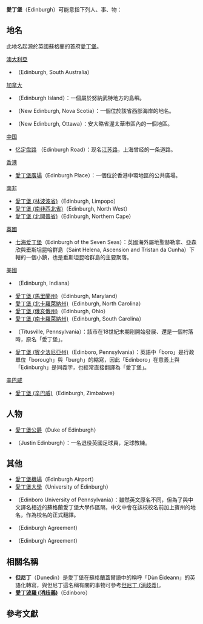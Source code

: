 '''愛丁堡'''（Edinburgh）可能意指下列人、事、物：

==地名==
此地名起源於英國蘇格蘭的首府[[愛丁堡|愛丁堡]]。

; [[澳大利亞|澳大利亞]]
* {{link-en|愛丁堡 (南澳大利亞省)|Edinburgh, South Australia}}（Edinburgh, South Australia）

; [[加拿大|加拿大]]
* {{link-en|愛丁堡島|Edinburgh Island}}（Edinburgh Island）：一個屬於努納武特地方的島嶼。
* {{link-en|新愛丁堡 (新斯科細亞省)|New Edinburgh, Nova Scotia}}（New Edinburgh, Nova Scotia）：一個位於該省西部海岸的地名。
* {{link-en|新愛丁堡 (渥太華)|New Edinburgh}}（New Edinburgh, Ottawa）：安大略省渥太華市區內的一個地區。

; [[中国|中国]]
* [[忆定盘路|忆定盘路]] （Edinburgh Road）：现名[[江苏路_(上海)|江苏路]]，上海曾经的一条道路。
; [[香港|香港]]
* [[愛丁堡廣場|愛丁堡廣場]]（Edinburgh Place）：一個位於香港中環地區的公共廣場。

; [[南非|南非]]
* [[愛丁堡_(林波波省)|愛丁堡 (林波波省)]]（Edinburgh, Limpopo）
* [[愛丁堡_(南非西北省)|愛丁堡 (南非西北省)]]（Edinburgh, North West）
* [[愛丁堡_(北開普省)|愛丁堡 (北開普省)]]（Edinburgh, Northern Cape）

; [[英國|英國]]
*  [[七海爱丁堡|七海爱丁堡]]（Edinburgh of the Seven Seas）：英國海外屬地聖赫勒拿、亞森欣與垂斯坦昆哈群島（Saint Helena, Ascension and Tristan da Cunha）下轄的一個小鎮，也是垂斯坦昆哈群島的主要聚落。

; [[美國|美國]]
* {{link-en|愛丁堡 (印第安那州)|Edinburgh, Indiana}}（Edinburgh, Indiana）
* [[愛丁堡_(馬里蘭州)|愛丁堡 (馬里蘭州)]]（Edinburgh, Maryland）
* [[愛丁堡_(北卡羅萊納州)|愛丁堡 (北卡羅萊納州)]]（Edinburgh, North Carolina）
* [[愛丁堡_(俄亥俄州)|愛丁堡 (俄亥俄州)]]（Edinburgh, Ohio）
* [[愛丁堡_(南卡羅萊納州)|愛丁堡 (南卡羅萊納州)]]（Edinburgh, South Carolina）
* {{link-en|泰特斯維爾 (賓夕法尼亞州)|Titusville, Pennsylvania}}（Titusville, Pennsylvania）：該市在18世紀末期剛開始發展、還是一個村落時，原名「愛丁堡」。
* [[愛丁堡_(賓夕法尼亞州)|愛丁堡 (賓夕法尼亞州)]]（Edinboro, Pennsylvania）：英語中「boro」是行政單位「borough」與「burgh」的縮寫，因此「Edinboro」在意義上與「Edinburgh」是同義字，也經常直接翻譯為「愛丁堡」。

; [[辛巴威|辛巴威]]
* [[愛丁堡_(辛巴威)|愛丁堡 (辛巴威)]]（Edinburgh, Zimbabwe）

==人物==
* [[愛丁堡公爵|愛丁堡公爵]]（Duke of Edinburgh）
* {{link-en|賈斯汀·愛丁堡|Justin Edinburgh}}（Justin Edinburgh）：一名退役英國足球員，足球教練。

==其他==
* [[愛丁堡機場|愛丁堡機場]]（Edinburgh Airport）
* [[愛丁堡大學|愛丁堡大學]]（University of Edinburgh）
* {{link-en|賓州愛丁堡大學|Edinboro University of Pennsylvania}}{{R|TaipeiPenn}}（Edinboro University of Pennsylvania）：雖然英文原名不同，但為了與中文譯名相近的蘇格蘭愛丁堡大學作區隔，中文中會在該校校名前加上賓州的地名，作為校名的正式翻譯。
* {{link-en|愛丁堡協定 (1992年)|Edinburgh Agreement (1992)}}（Edinburgh Agreement）
* {{link-en|愛丁堡協定 (2012年)|Edinburgh Agreement (2012)}}（Edinburgh Agreement）

==相關名稱==
* '''但尼丁'''（Dunedin）是愛丁堡在蘇格蘭蓋爾語中的稱呼「Dùn Éideann」的英語化轉寫，與但尼丁這名稱有關的事物可參考[[但尼丁_(消歧義)|但尼丁 (消歧義)]]。
* '''[[愛丁波羅_(消歧義)|愛丁波羅 (消歧義)]]'''（Edinboro）

==參考文獻==
{{reflist|
<ref name="TaipeiPenn">{{cite web |url=https://sites.google.com/site/taipeipenn/educationpa/collegelist/schools-a-h/edinboro-university |language=zh-tw |title=Edinboro University |publisher=美國賓州貿易投資辦事處 |date= |accessdate=2013年4月30日 |archive-date=2016年5月28日 |archive-url=https://web.archive.org/web/20160528084000/https://sites.google.com/site/taipeipenn/educationpa/collegelist/schools-a-h/edinboro-university |dead-url=no }}</ref>
}}

{{disambig|cat=三字消歧義}}